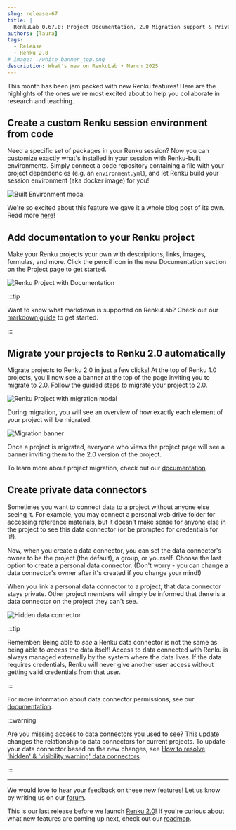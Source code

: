 ```yaml
---
slug: release-67
title: |
  RenkuLab 0.67.0: Project Documentation, 2.0 Migration support & Private Data Connectors
authors: [laura]
tags:
  - Release
  - Renku 2.0
# image: ./white_banner_top.png
description: What's new on RenkuLab • March 2025
---
```


This month has been jam packed with new Renku features! Here are the highlights of the ones we're
most excited about to help you collaborate in research and teaching.

<!-- truncate -->

## Create a custom Renku session environment from code

Need a specific set of packages in your Renku session? Now you can customize exactly what's
installed in your session with Renku-built environments. Simply connect a code repository containing
a file with your project dependencies (e.g. an `environment.yml`), and let Renku build your session
environment (aka docker image) for you!

![Built Environment modal](../2025-03-28-built-envs/built-envs-modal.png)

We're so excited about this feature we gave it a whole blog post of its own. Read more
[here](../2025-03-28-built-envs/index.mdx)!

## Add documentation to your Renku project

Make your Renku projects your own with descriptions, links, images, formulas, and more. Click the
pencil icon in the new Documentation section on the Project page to get started.

![Renku Project with Documentation](./documentation.png)

:::tip

Want to know what markdown is supported on RenkuLab? Check out our [markdown
guide](https://renku.notion.site/Writing-Documentation-in-Renku-Renku-s-Markdown-1a70df2efafc80329211c493917ff6e4?pvs=4)
to get started.

:::

## Migrate your projects to Renku 2.0 automatically

Migrate projects to Renku 2.0 in just a few clicks! At the top of Renku 1.0 projects, you'll now
see a banner at the top of the page inviting you to migrate to 2.0. Follow the guided steps to
migrate your project to 2.0.

![Renku Project with migration modal](./migration-banner.png)

During migration, you will see an overview of how exactly each element of your project will be
migrated.

![Migration banner](./migration-modal.png)

Once a project is migrated, everyone who views the project page will see a banner inviting them to
the 2.0 version of the project.

To learn more about project migration, check out our
[documentation](https://renku.notion.site/How-to-migrate-a-Renku-1-0-project-to-Renku-2-0-1ac0df2efafc80a88e58e2b3db035110?pvs=4).

## Create private data connectors

Sometimes you want to connect data to a project without anyone else seeing it. For example, you may
connect a personal web drive folder for accessing reference materials, but it doesn't make sense for
anyone else in the project to see this data connector (or be prompted for credentials for it!).

Now, when you create a data connector, you can set the data connector's owner to be the project (the
default), a group, or yourself. Choose the last option to create a personal data connector. (Don't
worry - you can change a data connector's owner after it's created if you change your mind!)

When you link a personal data connector to a project, that data connector stays private. Other
project members will simply be informed that there is a data connector on the project they can't
see.

![Hidden data connector](./hidden-data-connector.png)

:::tip

Remember: Being able to _see_ a Renku data connector is not the same as being able to _access_ the
data itself! Access to data connected with Renku is always managed externally by the system where
the data lives. If the data requires credentials, Renku will never give another user access without
getting valid credentials from that user.

:::

For more information about data connector permissions, see our
[documentation](https://renku.notion.site/renku/Permissions-Roles-and-Access-0-67-0-13b0df2efafc803e9b57c30df1be6c0a?pvs=4).

:::warning

Are you missing access to data connectors you used to see? This update changes the relationship to
data connectors for current projects. To update your data connector based on the new changes, see
[How to resolve 'hidden' & 'visibility warning' data
connectors](https://renku.notion.site/renku/How-to-resolve-hidden-visibility-warning-data-connectors-1c40df2efafc80309c7bc5ab6b2891a3?pvs=4).

:::

---

We would love to hear your feedback on these new features! Let us know by writing us on our
[forum](https://renku.discourse.group/).

This is our last release before we launch [Renku 2.0](../2025-01-15-early-access/index.mdx)! If
you're curious about what new features are coming up next, check out our
[roadmap](https://renku.notion.site/Roadmap-b1342b798b0141399dc39cb12afc60c9).
